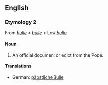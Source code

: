 ==English==

===Etymology 2===
From {{ME.}} ''[[bulle]]'' < {{OF.}} ''[[bulle]]'' < Low {{L.}} ''[[bulla]]''

====Noun====
{{en-noun}}

# An official document or [[edict]] from the [[Pope]].

====Translations====
*German: [[päbstliche Bulle]] {{f}}